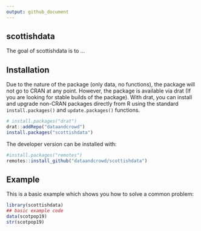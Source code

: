 ```yaml
---
output: github_document
---
```


## scottishdata


The goal of scottishdata is to ...


## Installation

Due to the nature of the package (only data, no functions), the package will not go to CRAN at any point.
However, the package is available via drat (If you are looking for stable builds of the package).
With drat, you can install and upgrade non-CRAN packages directly from R using the standard `install.packages()` and `update.packages()` functions. 

```r
# install.packages("drat")
drat::addRepo("dataandcrowd")
install.packages("scottishdata")
```

The developer version can be installed with:

```r
#install.packages("remotes")
remotes::install_github("dataandcrowd/scottishdata")
```



## Example

This is a basic example which shows you how to solve a common problem:

``` r
library(scottishdata)
## basic example code
data(scotpop19)
str(scotpop19)

```


